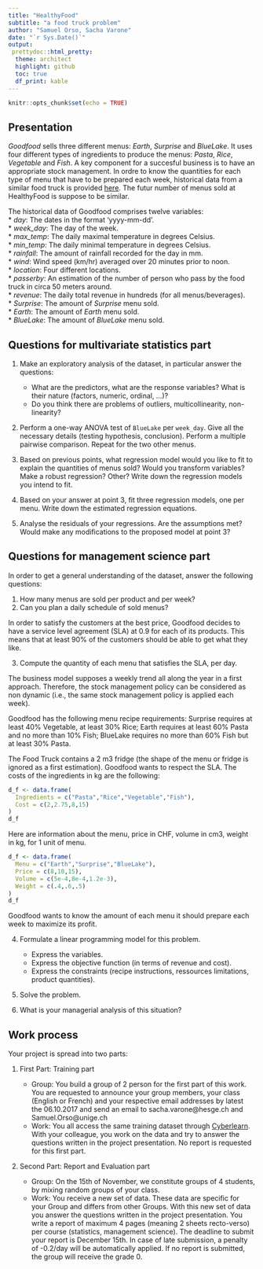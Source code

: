 ```yaml
---
title: "HealthyFood"
subtitle: "a food truck problem"
author: "Samuel Orso, Sacha Varone"
date: "`r Sys.Date()`"
output: 
 prettydoc::html_pretty:
  theme: architect
  highlight: github
  toc: true
  df_print: kable
---
```


```r
knitr::opts_chunk$set(echo = TRUE)
```

## Presentation
_Goodfood_ sells three different menus: _Earth_, _Surprise_ and _BlueLake_. It uses four different types of ingredients to produce the menus: _Pasta_, _Rice_, _Vegetable_ and _Fish_. A key component for a succesful business is to have an appropriate stock management. In ordre to know the quantities for each type of menu that have to be prepared each week, historical data from a similar food truck is provided [here](https://cyberlearn.hes-so.ch/mod/resource/view.php?id=8943). The futur number of menus sold at HealthyFood is suppose to be similar.  

The historical data of Goodfood comprises twelve variables:    
* *day*: The dates in the format 'yyyy-mm-dd'.   
* *week_day*: The day of the week.   
* *max_temp*: The daily maximal temperature in degrees Celsius.   
* *min_temp*: The daily minimal temperature in degrees Celsius.   
* *rainfall*: The amount of rainfall recorded for the day in mm.   
* *wind*: Wind speed (km/hr) averaged over 20 minutes prior to noon.    
* *location*: Four different locations.   
* *passerby*: An estimation of the number of person who pass by the food truck in circa 50 meters around.   
* *revenue*: The daily total revenue in hundreds (for all menus/beverages).   
* *Surprise*: The amount of _Surprise_ menu sold.   
* *Earth*: The amount of _Earth_ menu sold.   
* *BlueLake*: The amount of _BlueLake_ menu sold.   

## Questions for multivariate statistics part
1. Make an exploratory analysis of the dataset, in particular answer the questions: 

    + What are the predictors, what are the response variables? What is their nature (factors, numeric, ordinal, ...)?   
    + Do you think there are problems of outliers, multicollinearity, non-linearity?   
    
2. Perform a one-way ANOVA test of `BlueLake` per `week_day`. Give all the necessary details (testing hypothesis, conclusion). Perform a multiple pairwise comparison. Repeat for the two other menus.   

3. Based on previous points, what regression model would you like to fit to explain the quantities of menus sold? Would you transform variables? Make a robust regression? Other? Write down the regression models you intend to fit.    

4. Based on your answer at point 3, fit three regression models, one per menu. Write down the estimated regression equations.   

5. Analyse the residuals of your regressions. Are the assumptions met? Would make any modifications to the proposed model at point 3?    


## Questions for management science part
In order to get a general understanding of the dataset, answer the following questions:    

1. How many menus are sold per product and per week?    
2. Can you plan a daily schedule of sold menus?   

In order to satisfy the customers at the best price, Goodfood decides to have a service level agreement (SLA) at 0.9 for each of its products. This means that at least 90\% of the customers should be able to get what they like.   

3. Compute the quantity of each menu that satisfies the SLA, per day.    

The business model supposes a weekly trend all along the year in a first approach. Therefore, the stock management policy can be considered as non dynamic (i.e., the same stock management policy is applied each week).   

Goodfood has the following menu recipe requirements: Surprise requires at least 40\% Vegetable, at least 30\% Rice; Earth requires at least 60\% Pasta and no more than 10\% Fish; BlueLake requires no more than 60\% Fish but at least 30\% Pasta. 

The Food Truck contains a 2 m3 fridge (the shape of the menu or fridge is ignored as a first estimation). Goodfood wants to respect the SLA. The costs of the ingredients in kg are the following:
```r
d_f <- data.frame(
  Ingredients = c("Pasta","Rice","Vegetable","Fish"),
  Cost = c(2,2.75,8,15)
)
d_f
```

Here are information about the menu, price in CHF, volume in cm3, weight in kg, for 1 unit of menu.   
```r
d_f <- data.frame(
  Menu = c("Earth","Surprise","BlueLake"),
  Price = c(8,10,15),
  Volume = c(5e-4,8e-4,1.2e-3),
  Weight = c(.4,.6,.5)
)
d_f
```

Goodfood wants to know the amount of each menu it should prepare each week to maximize its profit. 

4. Formulate a linear programming model for this problem.   

    + Express the variables.
    + Express the objective function (in terms of revenue and cost).
    + Express the constraints (recipe instructions, ressources limitations, product quantities).
  
5. Solve the problem.    
6. What is your managerial analysis of this situation?

## Work process

Your project is spread into two parts:   

1. First Part: Training part   

     + Group: You build a group of 2 person for the first part of this work. You are requested to announce your group members, your class (English or French) and your respective email addresses by latest the 06.10.2017 and send an email to sacha.varone@hesge.ch and Samuel.Orso@unige.ch    
     + Work: You all access the same training dataset through [Cyberlearn](https://cyberlearn.hes-so.ch/course/view.php?id=8943). With your colleague, you work on the data and try to answer the questions written in the project presentation. No report is requested for this first part.            
     
2. Second Part: Report and Evaluation part    

     + Group: On the 15th of November, we constitute groups of 4 students, by mixing random groups of your class.  
     + Work: You receive a new set of data. These data are specific for your Group and differs from other Groups. With this new set of data you answer the questions written in the project presentation. You write a report of maximum 4 pages (meaning 2 sheets recto-verso) per course (statistics, management science). The deadline to submit your report is December 15th. In case of late submission, a penalty of -0.2/day will be automatically applied. If no report is submitted, the group will receive the grade 0.


